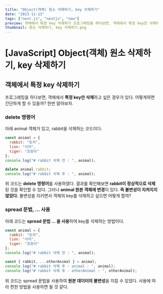 ```yaml
---
title: "Object(객체) 원소 삭제하기, key 삭제하기"
date: "2023-11-13"
tags: ["next.js", "nextjs", "new"]
preview: 객체에서 특정 key 삭제하기 프로그래밍을 하다보면, 객체에서 특정 key만 삭제하고 싶은 경우가 있다. 어떻게하면 간단하게 할 수 있을까? 한번 알아보자. delete 명령어 아래 animal 객체가 있고, rabbit을 삭제하는 코드이다. 위 코드는 delete 명령어를 사용하였다. 결과를 확인해보면 rabbit이 정상적으로 삭제된 것을 확인할 수 있다. 그러나 animal 원본 객체에 변경이 있다. 즉 불변성이 지켜지지 않았다. 불변성을 지키면서 객체의 key를 삭제하고 싶으면 어떻게 할까?
thumbnail: 원소 삭제하기, key 삭제하기.png
---
```


# [JavaScript] Object(객체) 원소 삭제하기, key 삭제하기

## 객체에서 특정 key 삭제하기

프로그래밍을 하다보면, 객체에서 **특정 key만 삭제**하고 싶은 경우가 있다. 어떻게하면 간단하게 할 수 있을까? 한번 알아보자.

### delete 명령어

아래 animal 객체가 있고, rabbit을 삭제하는 코드이다.

```js
const animal = {
  rabbit: "토끼",
  lion: "사자",
  tiger: "호랑이"
};
console.log("# rabbit 삭제 전 : ", animal);

delete animal.rabbit;
console.log("# rabbit 삭제 후 : ", animal);
```

<PostImage
  src="https://raw.githubusercontent.com/Codiving/test/main/Images/JavaScript/원소 삭제하기, key 삭제하기_1.png"
  alt="이미지1"
/>

위 코드는 **delete 명령어**를 사용하였다. 결과를 확인해보면 **rabbit이 정상적으로 삭제**된 것을 확인할 수 있다. 그러나 **animal 원본 객체에 변경**이 있다. **즉 불변성이 지켜지지 않았다.** 불변성을 지키면서 객체의 key를 삭제하고 싶으면 어떻게 할까?

### spread 문법, ... 사용

아래 코드는 **spread 문법 ... 을 사용**하여 key를 삭제하는 방법이다.

```js
const animal = {
  rabbit: "토끼",
  lion: "사자",
  tiger: "호랑이"
};
console.log("# rabbit 삭제 전 : ", animal);

const { rabbit, ...otherAnimal } = animal;
console.log("# rabbit 삭제 후 - animal : ", animal);
console.log("# rabbit 삭제 후 - otherAnimal : ", otherAnimal);
```

<PostImage
  src="https://raw.githubusercontent.com/Codiving/test/main/Images/JavaScript/원소 삭제하기, key 삭제하기_2.png"
  alt="이미지2"
/>

위 코드는 spread 문법을 사용하여 **원본 데이터의 불변성**을 지킬 수 있었다. 사용에 따라 편한 방법을 사용하면 될 것 같다.
